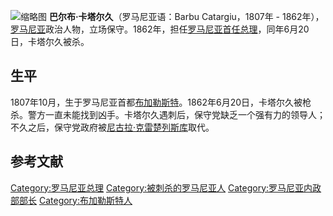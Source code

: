 [[File:Barbu_Catargiu2.jpg|缩略图]]
'''巴尔布·卡塔尔久'''（罗马尼亚语：Barbu Catargiu，1807年 - 1862年），[[罗马尼亚|罗马尼亚]]政治人物，立场保守。1862年，担任[[罗马尼亚总理|罗马尼亚首任总理]]，同年6月20日，卡塔尔久被杀。

== 生平 ==
1807年10月，生于罗马尼亚首都[[布加勒斯特|布加勒斯特]]。1862年6月20日，卡塔尔久被枪杀。警方一直未能找到凶手。卡塔尔久遇刺后，保守党缺乏一个强有力的领导人；不久之后，保守党政府被[[尼古拉·克雷楚列斯库|尼古拉·克雷楚列斯库]]取代。


==参考文献==
{{reflist}}

{{Authority control}}
[[Category:罗马尼亚总理|Category:罗马尼亚总理]]
[[Category:被刺杀的罗马尼亚人|Category:被刺杀的罗马尼亚人]]
[[Category:罗马尼亚内政部部长|Category:罗马尼亚内政部部长]]
[[Category:布加勒斯特人|Category:布加勒斯特人]]